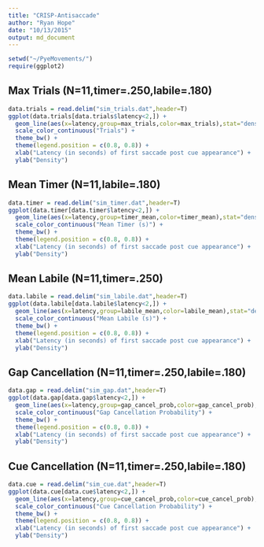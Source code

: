 ```yaml
---
title: "CRISP-Antisaccade"
author: "Ryan Hope"
date: "10/13/2015"
output: md_document
---
```


```r
setwd("~/PyeMovements/")
require(ggplot2)
```

## Max Trials (N=11,timer=.250,labile=.180)
 
```r
data.trials = read.delim("sim_trials.dat",header=T)
ggplot(data.trials[data.trials$latency<2,]) + 
  geom_line(aes(x=latency,group=max_trials,color=max_trials),stat="density",size=1.25) +
  scale_color_continuous("Trials") + 
  theme_bw() +
  theme(legend.position = c(0.8, 0.8)) +
  xlab("Latency (in seconds) of first saccade post cue appearance") +
  ylab("Density")
```

## Mean Timer (N=11,labile=.180)

```r
data.timer = read.delim("sim_timer.dat",header=T)
ggplot(data.timer[data.timer$latency<2,]) + 
  geom_line(aes(x=latency,group=timer_mean,color=timer_mean),stat="density",size=1.25) +
  scale_color_continuous("Mean Timer (s)") + 
  theme_bw() +
  theme(legend.position = c(0.8, 0.8)) +
  xlab("Latency (in seconds) of first saccade post cue appearance") +
  ylab("Density")
```

## Mean Labile (N=11,timer=.250)

```r
data.labile = read.delim("sim_labile.dat",header=T)
ggplot(data.labile[data.labile$latency<2,]) + 
  geom_line(aes(x=latency,group=labile_mean,color=labile_mean),stat="density",size=1.25) +
  scale_color_continuous("Mean Labile (s)") + 
  theme_bw() +
  theme(legend.position = c(0.8, 0.8)) +
  xlab("Latency (in seconds) of first saccade post cue appearance") +
  ylab("Density")
```

## Gap Cancellation (N=11,timer=.250,labile=.180)
 
```r
data.gap = read.delim("sim_gap.dat",header=T)
ggplot(data.gap[data.gap$latency<2,]) + 
  geom_line(aes(x=latency,group=gap_cancel_prob,color=gap_cancel_prob),stat="density",size=1.25) +
  scale_color_continuous("Gap Cancellation Probability") + 
  theme_bw() +
  theme(legend.position = c(0.8, 0.8)) +
  xlab("Latency (in seconds) of first saccade post cue appearance") +
  ylab("Density")
```
 
## Cue Cancellation (N=11,timer=.250,labile=.180)
 
```r
data.cue = read.delim("sim_cue.dat",header=T)
ggplot(data.cue[data.cue$latency<2,]) + 
  geom_line(aes(x=latency,group=cue_cancel_prob,color=cue_cancel_prob),stat="density",size=1.25) +
  scale_color_continuous("Cue Cancellation Probability") + 
  theme_bw() +
  theme(legend.position = c(0.8, 0.8)) +
  xlab("Latency (in seconds) of first saccade post cue appearance") +
  ylab("Density")
```